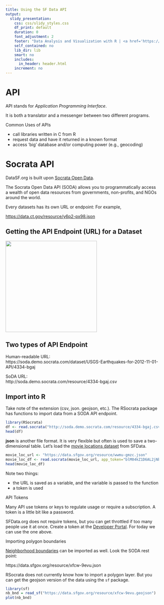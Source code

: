 ```yaml
---
title: Using the SF Data API 
output: 
  slidy_presentation:
    css: css/slidy_styles.css
    df_print: default
    duration: 0
    font_adjustment: 2
    footer: "Data Analysis and Visualization with R | <a href='https://ajlyons.github.io/sfdata/'>https://ajlyons.github.io/sfdata/</a>"
    self_contained: no
    lib_dir: lib
    smart: no
    includes:
      in_header: header.html
    increment: no
---
```


# API

API stands for _Application Programming Interface_.

It is both a translator and a messenger between two different programs.

Common Uses of APIs

<div class="indented2">
- call libraries written in C from R
- request data and have it returned in a known format
- access 'big' database and/or computing power (e.g., geocoding)
</div>

# Socrata API

DataSF.org is built upon [Socrata Open Data](https://dev.socrata.com/){target="_blank"}. 

The Socrata Open Data API (SODA) allows you to programmatically access a wealth of open data resources from governments, non-profits, and NGOs around the world.

Every datasets has its own URL or endpoint: For example,

[https://data.ct.gov/resource/y6p2-px98.json](https://data.ct.gov/resource/y6p2-px98.json){target="_blank"}

## Getting the API Endpoint (URL) for a Dataset

<img src="images/sodi_api_url_762x428.png" style="height:300;">

## Two types of API Endpoint

Human-readable URL:  
https://soda.demo.socrata.com/dataset/USGS-Earthquakes-for-2012-11-01-API/4334-bgaj

SoDA URL:  
http://soda.demo.socrata.com/resource/4334-bgaj.csv

## Import into R

Take note of the extension (csv, json. geojson, etc.). The RSocrata package has functions to import data from a SODA API endpoint.

```r
library(RSocrata)
df <- read.socrata("http://soda.demo.socrata.com/resource/4334-bgaj.csv")
head(df)
```
 
**json** is another file format. It is very flexible but often is used to save a two-dimensional table. Let's load the [movie locations dataset](https://data.sfgov.org/Culture-and-Recreation/Film-Locations-in-San-Francisco/yitu-d5am){target="_blank"} from SFData.

```r
movie_loc_url <- "https://data.sfgov.org/resource/wwmu-gmzc.json"
movie_loc_df <- read.socrata(movie_loc_url, app_token="blM04kZ1D6AL2jNbK8o7VWiEj")
head(movie_loc_df)
```

Note two things:

- the URL is saved as a variable, and the variable is passed to the function
- a token is used

API Tokens

Many API use tokens or keys to regulate usage or require a subscription. A token is a little bit like a password.

SFData.org does not require tokens, but you can get throttled if too many people use it at once. Create a token at the [Developer Portal](http://datasf.org/opendata/developers){target="_blank"}. For today we can use the one above.

Importing polygon boundaries

[Neighborhood boundaries](https://data.sfgov.org/Geographic-Locations-and-Boundaries/Analysis-Neighborhoods/p5b7-5n3h){target="_blank"} can be imported as well. Look the SODA rest point:

https://data.sfgov.org/resource/xfcw-9evu.json

RSocrata does not currently know how to import a polygon layer. But you can get the geojson version of the data using the `sf` package. 

```r
library(sf)
nb_bnd = read_sf("https://data.sfgov.org/resource/xfcw-9evu.geojson")
plot(nb_bnd)
```



